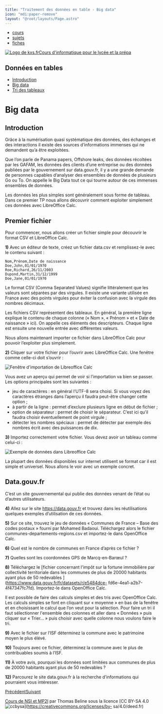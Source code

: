 ```yaml
---
title: "Traitement des données en table - Big data"
icon: "mdi:paper-remove"
layout: "@root/layouts/Page.astro"
---
```


  * [cours](https://kxs.fr/cours/)
  * [sujets](https://kxs.fr/sujets/)
  * [fiches](https://kxs.fr/fiches/)

[![Logo de kxs.fr](/img/logo.svg)](https://kxs.fr/)[Cours d'informatique pour
le lycée et la prépa](https://kxs.fr/cours/)

## Données en tables

  * [Introduction](.)
  * [Big data](big-data)
  * [Tri des tableaux](tri-tab)

# Big data

## Introduction

Grâce à la numérisation quasi systématique des données, des échanges et des
interactions il existe des sources d’informations immenses qui ne demandent
qu’a être exploitées.

Que l’on parle de Panama papers, Offshore leaks, des données récoltées par les
GAFAM, les données des clients d’une entreprise ou des données publiées par le
gouvernement sur data.gouv.fr, il y a une grande demande de personnes capables
d’analyser des ensembles de données de plusieurs Go ou To. On appelle le Big
Data tout ce qui tourne autour de ces immenses ensembles de données.

Les données les plus simples sont généralement sous forme de tableau. Dans ce
premier TP nous allons découvrir comment exploiter simplement ces données avec
LibreOffice Calc.

## Premier fichier

Pour commencer, nous allons créer un fichier simple pour découvrir le format
CSV et LibreOffice Calc.

**1)** Avec un éditeur de texte, créez un fichier data.csv et remplissez-le
avec le contenu suivant :

    
    
    Nom,Prénom,Date de naissance
    Doe,John,01/01/1970
    Roe,Richard,26/11/2003
    Dupond,Martin,31/12/1999
    Doe,Jane,01/01/1970

Le format CSV (Comma Separated Values) signifie littéralement que les valeurs
sont séparées par des virgules. Il existe une variante utilisée en France avec
des points virgules pour éviter la confusion avec la virgule des nombres
décimaux.

Les fichiers CSV représentent des tableaux. En général, la première ligne
explique le contenu de chaque colonne (« Nom », « Prénom » et « Date de
naissance » ici). On appelle ces éléments des descripteurs. Chaque ligne est
ensuite une nouvelle entrée avec différentes valeurs.

Nous allons maintenant importer ce fichier dans LibreOffice Calc pour pouvoir
l’exploiter plus simplement.

**2)** Cliquer sur votre fichier pour l’ouvrir avec LibreOffice Calc. Une
fenêtre comme celle-ci doit s’ouvrir :

![Fenêtre d'importation de Libreoffice Calc](img/import.png)

Vous avez un aperçu qui permet de voir si l’importation va bien se passer. Les
options principales sont les suivantes :

  * jeu de caractères : en général l’UTF-8 sera choisi. Si vous voyez des caractères étranges dans l’aperçu il faudra peut-être changer cette option ;
  * à partir de la ligne : permet d’exclure plusieurs ligne en début de fichier ;
  * option de séparateur : permet de choisir le séparateur. C’est ici qu’il faudra choisir éventuellement de point virgule ;
  * détecter les nombres spéciaux : permet de détecter par exemple des nombres écrit avec des puissances de dix.

**3)** Importez correctement votre fichier. Vous devez avoir un tableau comme
celui-ci :

![Exemple de données dans Libreoffice Calc](img/tab.png)

La plupart des données disponibles sur internet utilisent se format car il est
simple et universel. Nous allons le voir avec un exemple concret.

## Data.gouv.fr

C’est un site gouvernemental qui publie des données venant de l’état ou
d’autres utilisateurs.

**4)** Allez sur le site <https://data.gouv.fr> et trouvez dans les
réutilisations quelques exemples d’utilisation de ces données.

**5)** Sur ce site, trouvez le jeu de données « Communes de France – Base des
codes postaux » fourni par Mohamed Badaoui. Téléchargez alors le fichier
communes-departements-regions.csv et importez-le dans OpenOffice Calc.

**6)** Quel est le nombre de communes en France d’après ce fichier ?

**7)** Quelles sont les coordonnées GPS de Marcq-en-Barœul ?

**8)** Téléchargez le [fichier concernant l'impôt sur la fortune immobilière
par collectivité territoriale dans les communes de plus de 20000 habitants
ayant plus de 50 redevables ](https://www.data.gouv.fr/fr/datasets/r/e5484dce-
fd6e-4ea1-a2b7-4f47347fc7fd). Importez-le dans OpenOffice Calc.

Il est possible de faire des calculs simples et des tris avec OpenOffice Calc.
Les calculs simples se font en cliquant sur « moyenne » en bas de la fenêtre
et en choisissant le calcul que l’on veut pour la sélection. Pour faire un tri
il faut sélectionner l'ensemble des colonnes et aller dans « Données » puis
cliquer sur « Trier… » puis choisir avec quelle colonne nous voulons faire le
tri.

**9)** Avec le fichier sur l’ISF déterminez la commune avec le patrimoine
moyen le plus élévé.

**10)** Toujours avec ce fichier, déterminez la commune avec le plus de
contribuables soumis à l’ISF.

**11)** À votre avis, pourquoi les données sont limitées aux communes de plus
de 20000 habitants ayant plus de 50 redevables ?

**12)** Parcourez le site data.gouv.fr à la recherche d’informations qui
pourraient vous intéresser.

[Précédent](.)[Suivant](tri-tab)

[Cours de NSI et MP2I](https://kxs.fr/cours/) par Thomas Beline sous la
licence [CC BY-SA 4.0
![ccbysa](/img/ccbysa.svg)](https://creativecommons.org/licenses/by-
sa/4.0/deed.fr)

